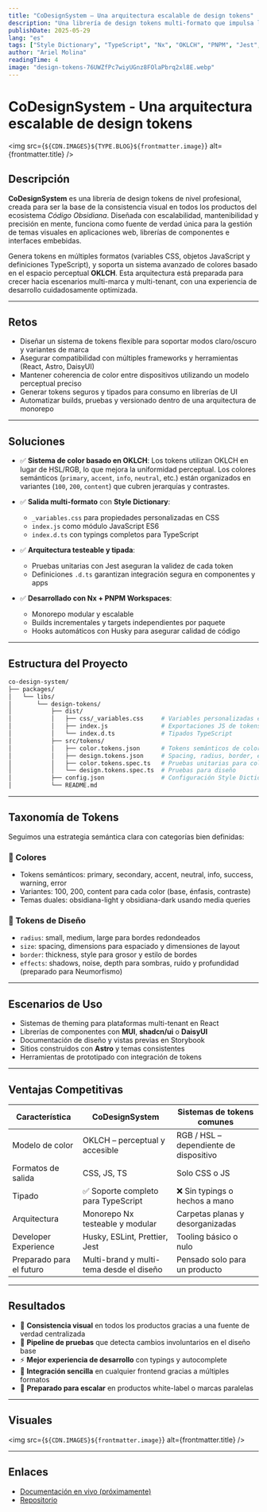 ```yaml
---
title: "CoDesignSystem – Una arquitectura escalable de design tokens"
description: "Una librería de design tokens multi-formato que impulsa la base visual del ecosistema frontend de Código Obsidiana."
publishDate: 2025-05-29
lang: "es"
tags: ["Style Dictionary", "TypeScript", "Nx", "OKLCH", "PNPM", "Jest", "ESLint", "Prettier"]
author: "Ariel Molina"
readingTime: 4
image: "design-tokens-76UWZfPc7wiyUGnz8FOlaPbrq2xl8E.webp"
---
```



# CoDesignSystem - Una arquitectura escalable de design tokens

<img src={`${CDN.IMAGES}${TYPE.BLOG}${frontmatter.image}`} alt={frontmatter.title} />

## Descripción

**CoDesignSystem** es una librería de design tokens de nivel profesional, creada para ser la base de la consistencia visual en todos los productos del ecosistema *Código Obsidiana*. Diseñada con escalabilidad, mantenibilidad y precisión en mente, funciona como fuente de verdad única para la gestión de temas visuales en aplicaciones web, librerías de componentes e interfaces embebidas.

Genera tokens en múltiples formatos (variables CSS, objetos JavaScript y definiciones TypeScript), y soporta un sistema avanzado de colores basado en el espacio perceptual **OKLCH**. Esta arquitectura está preparada para crecer hacia escenarios multi-marca y multi-tenant, con una experiencia de desarrollo cuidadosamente optimizada.

---

## Retos

- Diseñar un sistema de tokens flexible para soportar modos claro/oscuro y variantes de marca
- Asegurar compatibilidad con múltiples frameworks y herramientas (React, Astro, DaisyUI)
- Mantener coherencia de color entre dispositivos utilizando un modelo perceptual preciso
- Generar tokens seguros y tipados para consumo en librerías de UI
- Automatizar builds, pruebas y versionado dentro de una arquitectura de monorepo

---

## Soluciones

- ✅ **Sistema de color basado en OKLCH**: Los tokens utilizan OKLCH en lugar de HSL/RGB, lo que mejora la uniformidad perceptual. Los colores semánticos (`primary`, `accent`, `info`, `neutral`, etc.) están organizados en variantes (`100`, `200`, `content`) que cubren jerarquías y contrastes.

- ✅ **Salida multi-formato** con **Style Dictionary**:
  - `_variables.css` para propiedades personalizadas en CSS
  - `index.js` como módulo JavaScript ES6
  - `index.d.ts` con typings completos para TypeScript

- ✅ **Arquitectura testeable y tipada**:
  - Pruebas unitarias con Jest aseguran la validez de cada token
  - Definiciones `.d.ts` garantizan integración segura en componentes y apps

- ✅ **Desarrollado con Nx + PNPM Workspaces**:
  - Monorepo modular y escalable
  - Builds incrementales y targets independientes por paquete
  - Hooks automáticos con Husky para asegurar calidad de código

---

## Estructura del Proyecto

```bash
co-design-system/
├── packages/
│   └── libs/
│       └── design-tokens/
│           ├── dist/
│           │   ├── css/_variables.css     # Variables personalizadas en CSS
│           │   ├── index.js               # Exportaciones JS de tokens
│           │   └── index.d.ts             # Tipados TypeScript
│           ├── src/tokens/
│           │   ├── color.tokens.json      # Tokens semánticos de color
│           │   ├── design.tokens.json     # Spacing, radius, border, effects
│           │   ├── color.tokens.spec.ts   # Pruebas unitarias para colores
│           │   └── design.tokens.spec.ts  # Pruebas para diseño
│           ├── config.json                # Configuración Style Dictionary
│           └── README.md
```

---

## Taxonomía de Tokens

Seguimos una estrategia semántica clara con categorías bien definidas:

### 🎨 Colores
- Tokens semánticos: <span class="badge badge-primary">primary</span>, <span class="badge badge-secondary">secondary</span>, <span class="badge badge-accent">accent</span>, <span class="badge badge-neutral">neutral</span>, <span class="badge badge-info">info</span>, <span class="badge badge-success">success</span>, <span class="badge badge-warning">warning</span>, <span class="badge badge-error">error</span>
- Variantes: <span class="badge badge-outline">100</span>, <span class="badge badge-outline">200</span>, <span class="badge badge-outline">content</span> para cada color (base, énfasis, contraste)
- Temas duales: <span class="badge badge-obsidiana-light">obsidiana-light</span> y <span class="badge badge-obsidiana-dark">obsidiana-dark</span> usando media queries

### 📐 Tokens de Diseño
- `radius`: small, medium, large para bordes redondeados
- `size`: spacing, dimensions para espaciado y dimensiones de layout
- `border`: thickness, style para grosor y estilo de bordes
- `effects`: shadows, noise, depth para sombras, ruido y profundidad (preparado para Neumorfismo)

---

## Escenarios de Uso

- Sistemas de theming para plataformas multi-tenant en React
- Librerías de componentes con **MUI**, **shadcn/ui** o **DaisyUI**
- Documentación de diseño y vistas previas en Storybook
- Sitios construidos con **Astro** y temas consistentes
- Herramientas de prototipado con integración de tokens

---

## Ventajas Competitivas

| Característica            | CoDesignSystem                             | Sistemas de tokens comunes        |
|---------------------------|---------------------------------------------|------------------------------------|
| Modelo de color           | OKLCH – perceptual y accesible              | RGB / HSL – dependiente de dispositivo |
| Formatos de salida        | CSS, JS, TS                                 | Solo CSS o JS                      |
| Tipado                    | ✅ Soporte completo para TypeScript          | ❌ Sin typings o hechos a mano     |
| Arquitectura              | Monorepo Nx testeable y modular             | Carpetas planas y desorganizadas   |
| Developer Experience      | Husky, ESLint, Prettier, Jest               | Tooling básico o nulo              |
| Preparado para el futuro  | Multi-brand y multi-tema desde el diseño    | Pensado solo para un producto      |

---

## Resultados

- 💎 **Consistencia visual** en todos los productos gracias a una fuente de verdad centralizada
- 🧪 **Pipeline de pruebas** que detecta cambios involuntarios en el diseño base
- ⚡️ **Mejor experiencia de desarrollo** con typings y autocomplete
- 🧩 **Integración sencilla** en cualquier frontend gracias a múltiples formatos
- 🧱 **Preparado para escalar** en productos white-label o marcas paralelas

---

## Visuales

<img src={`${CDN.IMAGES}${frontmatter.image}`} alt={frontmatter.title} />

---

## Enlaces

- [Documentación en vivo (próximamente)](https://codigo-obsidiana.dev/design-tokens)
- [Repositorio](https://github.com/codigo-obsidiana/co-design-system)